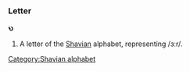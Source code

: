 ===Letter===
'''𐑻'''

#A letter of the [[Shavian]] alphabet, representing /ɜːr/.
[[Category:Shavian alphabet]]